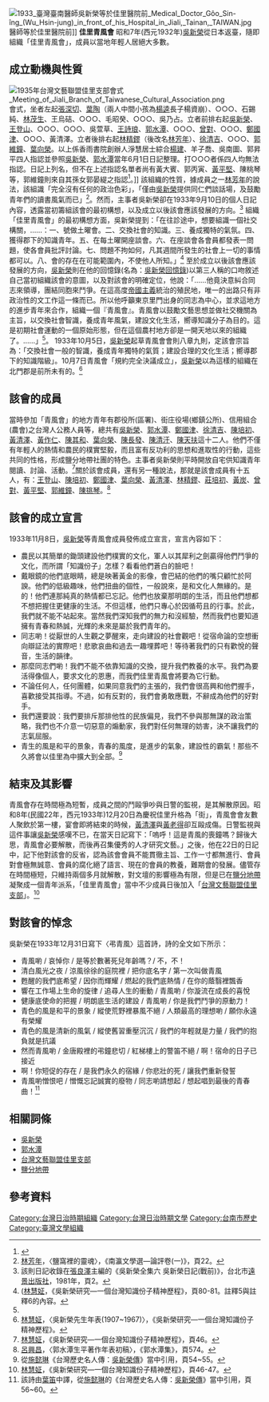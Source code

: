 [[File:1933_臺灣臺南醫師吳新榮等於佳里醫院前_Medical_Doctor_Gôo_Sin-îng_(Wu_Hsin-jung)_in_front_of_his_Hospital_in_Jiali,_Tainan,_TAIWAN.jpg|thumb]]醫師等於佳里醫院前]]
'''佳里青風會'''  昭和7年(西元1932年)[[吳新榮|吳新榮]]從日本返臺，隨即組織「佳里青風會」，成員以當地年輕人居絕大多數。

==成立動機與性質==
[[File:1935年台灣文藝聯盟佳里支部會式_Meeting_of_Jiali_Branch_of_Taiwanese_Cultural_Association.png|thumb]]會式，坐者左起[[張深切|張深切]]、[[葉陶|葉陶]]（兩人中間小孩為[[楊逵|楊逵]]長子楊資崩）、○○○、石錫純、[[林茂生|林茂生]]、王烏硈、○○○、毛昭癸、○○○、吳乃占。立者前排右起[[吳新榮|吳新榮]]、[[王登山|王登山]]、○○○、○○○、吳萱草、[[王詩琅|王詩琅]]、[[郭水潭|郭水潭]]、○○○、[[曾對|曾對]]、○○○、[[鄭國津|鄭國津]]、○○○、黃清澤。立者後排右起[[林精鏐|林精鏐]]（後改名[[林芳年|林芳年]]）、[[徐清吉|徐清吉]]、○○○、[[郭維鐘|郭維鐘]]、[[葉向榮_(台灣作家)|葉向榮]]。以上係香雨書院創辦人淨慧居士綜合[[楊建|楊建]]、羊子喬、吳南圖、郭昇平四人指認並參照[[吳新榮|吳新榮]]、[[郭水潭|郭水潭]]當年6月1日日記整理。打○○○者係四人均無法指認。日記上列名，但不在上述指認名單者尚有黃大賓、郭丙寅、[[黃平堅|黃平堅]]、陳桃琴等，郭維鐘則來自其孫女郭晏緹之指認<ref>{{Cite web|title=【三餘文化 X In Our Time】新濱街廓郭家「郭維鐘」孫女郭晏緹 @ 三餘書店 TaKaoBooks :: 痞客邦 ::|url=http://takaobooks214.pixnet.net/blog/post/429625349|accessdate=2020-12-08|last=takaobooks214 (takaobooks214)|work=三餘書店 TaKaoBooks|language=zh-TW|archive-date=2021-09-24|archive-url=https://web.archive.org/web/20210924040848/https://takaobooks214.pixnet.net/blog/post/429625349|dead-url=no}}</ref>。]]
該組織的性質，據成員之一[[林芳年|林芳年]]的說法，該組識「完全沒有任何的政治色彩」，「僅由[[吳新榮|吳新榮]]提供同仁們談話場，及鼓勵青年們的讀書風氣而已」<ref>[[林芳年|林芳年]]，〈鹽窩裡的靈魂〉，《南瀛文學選—論評卷(一)》，頁22。</ref>。然而，主事者吳新榮卻在1933年9月10日的個人日記內容，透露當初籌組該會的最初構想，以及成立以後該會應該發展的方向。<ref>該則日記收錄在[[張良澤|張良澤]]主編的《吳新榮全集六  吳新榮日記(戰前)》，台北市[[遠景出版社|遠景出版社]]，1981年，頁2。</ref>
組織「佳里青風會」的最初構想方面，吳新榮提到：「在往診途中，想要組識一個社交構關，……：一、號做土曜會。二、交換社會的知識。三、養成獨特的氣氛。四、獲得郡下的知識青年。五、在每土曜開座談會。六、在座談會各會員都發表一問題，使各會員批評討論。七、問題不拘如何，凡其週間所發生的社會上一切的事情都可以。八、會的存在在可能範圍內，不使他人所知。」<ref name="name">([[林慧姃|林慧姃]]，《吳新榮研究—一個台灣知識份子精神歷程》，頁80-81。註釋5與註釋6的內容。</ref>
至於成立以後該會應該發展的方向，[[吳新榮|吳新榮]]則在他的回憶錄(名為：[[吳新榮回憶錄|吳新榮回憶錄]])以第三人稱的口吻敘述自己當初組織該會的意圖，以及對該會的明確定位，他說：「……他竟決意糾合同志來領導，團結同胞來鬥爭。在這高度[[帝國主義|帝國主義]]統治的殖民地，唯一的出路只有非政治性的文工作這一條而已。所以他呼籲東京里門出身的同志為中心，並求這地方的進步青年來合作，組織一個『青風會』。青風會以鼓勵文藝思想並做社交機關為主旨，以交換社會智識，養成青年風氣，建設文化生活，嚮導知識分子為目的。這是初期社會運動的一個原始形態，但在這個農村地方卻是一開天地以來的組織了。……」<ref name="name" />。
1933年10月5日，[[吳新榮|吳新榮]]起草青風會會則八章九則，定該會宗旨為：「交換社會一般的智識，養成青年獨特的氣質；建設合理的文化生活；嚮導郡下的知識階級」。10月7日青風會「規約完全決議成立」，[[吳新榮|吳新榮]]以為這樣的組織在北門郡是前所未有的。<ref>[[林慧姃|林慧姃]]，〈吳新榮先生年表(1907~1967)〉，《吳新榮研究—一個台灣知識份子精神歷程》。</ref>

==該會的成員==
當時參加「青風會」的地方青年有郡役所(區署)、街庄役場(鄉鎮公所)、信用組合(農會)之台灣人公務人員等，總共有[[吳新榮|吳新榮]]、[[郭水潭|郭水潭]]、[[鄭國津|鄭國津]]、[[徐清吉|徐清吉]]、[[陳培初|陳培初]]、[[黃清澤|黃清澤]]、[[黃作仁|黃作仁]]、[[陳其和|陳其和]]、[[葉向榮_(台灣作家)|葉向榮]]、[[陳長發|陳長發]]、[[陳清汗|陳清汗]]、[[陳天扶|陳天扶]]這十二人。他們不僅有年輕人的熱情和農民的樸實堅毅，而且富有反功利的思想和進取性的行動，這些共同的性格，形成鹽分地帶社團的特色。主事者吳新榮則平時開放自宅供知識青年閱讀、討論、活動。<ref>[[林慧姃|林慧姃]]，《吳新榮研究—一個台灣知識份子精神歷程》，頁46。</ref>關於該會成員，還有另一種說法，那就是該會成員有十五人，有：[[王登山|王登山]]、[[陳培初|陳培初]]、[[鄭國津|鄭國津]]、[[葉向榮_(台灣作家)|葉向榮]]、[[黃清澤|黃清澤]]、[[林精鏐|林精鏐]]、[[莊培初|莊培初]]、[[黃炭|黃炭]]、[[曾對|曾對]]、[[黃平堅|黃平堅]]、[[郭維鐘|郭維鐘]]、[[陳挑琴|陳挑琴]]。<ref>[[呂興昌|呂興昌]]，〈郭水潭生平著作年表初稿〉，《郭水潭集》，頁574。</ref>

==該會的成立宣言==
1933年11月8日，[[吳新榮|吳新榮]]等青風會成員發佈成立宣言，宣言內容如下：
*農民以其簡單的鋤頭建設他們樸實的文化，軍人以其犀利之劍贏得他們鬥爭的文化，而所謂「知識份子」怎樣？看看他們蒼白的臉吧！
*戴眼鏡的他們底眼睛，總是映著黃金的影像，會巴結的他們的嘴只顧忙於阿諛。他們的低級趣味，他們扭曲的個性，一般說來，是和文化人無緣的。是的！他們連那純真的熱情都已忘記。他們也放棄那明朗的生活，而且他們想都不想把握住更健康的生活。不但這樣，他們只專心於因循苟且的行事。於此，我們就不能不站起來。當然我們深知我們的無力和沒經驗，然而我們也要知道擁有青春和熱誠，光輝的未來是屬於我們青年的。
*同志喲！從厭世的人生觀之夢醒來，走向建設的社會觀吧！從宿命論的空想衝向辯証法的實際吧！悲歌哀曲和過去一趣埋葬吧！等待著我們的只有歡悅的聲音，生活的韻律。
*那麼同志們喲！我們不能不依靠知識的交換，提升我們教養的水平。我們為要活得像個人，要求文化的恩惠，而我們佳里青風會將要為它行動。
*不論任何人，任何團體，如果同意我們的主張的，我們會很高興和他們握手，喜歡接受其指導。不過，如有反對的，我們會勇敢應戰，不辭成為他們的好對手。
*我們還要說：我們要排斥那排他性的民族偏見，我們不參與那無謀的政治策略，我們也不介意一切惡意的煽動家，我們對任何無理的妨害，決不讓我們的志氣屈服。
*青生的風是和平的景象，青春的風度，是進步的氣象，建設性的霸氣！那些不久將會以佳里為中擴大到全部。<ref>從[[施懿琳|施懿琳]]《台灣歷史名人傳：[[吳新榮傳|吳新榮傳]]》當中引用，頁54~55。</ref>

==結束及其影響==
青風會存在時間極為短暫，成員之間的鬥毆爭吵與日警的監視，是其解散原因。昭和8年(民國22年，西元1933年)12月20日為慶祝佳里升格為「街」，青風會會友數人聚飲於第一樓，宴會即將結束的時候，[[黃清澤|黃清澤]]與[[黃老得|黃老得]]卻互毆成傷。日警監視與這件事讓[[吳新榮|吳新榮]]感嘆不已，在當天日記寫下：「嗚呼！這是青風的喪鐘嗎？歸後大思，青風會必要解散，而後再召集優秀的人才研究文藝。」之後，他在22日的日記中，記下他對該會的反省，認為該會會員不能貫徹主旨、工作一寸都無進行、會員對會極無誠意、會員的腐化絕了語言、現在的會員的教養，難期會的發展。儘管存在時間極短，只維持兩個多月就解散，對文壇的影響極為有限，但是已在[[鹽分地帶|鹽分地帶]]凝聚成一個青年派系，「佳里青風會」當中不少成員日後加入「[[台灣文藝聯盟佳里支部|台灣文藝聯盟佳里支部]]」。<ref>[[林慧姃|林慧姃]]，《吳新榮研究—一個台灣知識份子精神歷程》，頁46-47。</ref>

==對該會的悼念==
吳新榮在1933年12月31日寫下〈弔青風〉這首詩，詩的全文如下所示：
*青風喲 / 哀悼你 / 是等於數著死兒年齡嗎？/ 不，不！
*清白風光之夜 / 涼風徐徐的庭院裡 / 把你底名字 / 第一次叫做青風
*甦醒的我們底希望 / 因你而輝耀 / 燃起的我們底熱情 / 在你的蔭翳裡飄香
*響在工作場上生命的旋律 / 追尋人生的衝動 / 青風喲 / 你漩流在成長的喜悅
*健康底使命的把握 / 明朗底生活的建設 / 青風喲 / 你是我們鬥爭的原動力！
*青色的風是和平的景象 / 縱使荒野裡暴風不絕 / 人類最高的理想喲 / 願你永遠有榮耀
*青色的風是清新的風氣 / 縱使舊習重壓沉沉 / 我們的年輕就是力量 / 我們的抱負就是抗議
*然而青風喲 / 金唐殿裡的弔鐘悲切 / 紅梯樓上的警笛不絕 / 啊！宿命的日子已接近
*啊！你短促的存在 / 是我們永久的宿緣 / 你悲壯的死 / 讓我們重新發誓
*青風喲憎恨吧 / 憎慨忘記誠實的廢物 / 同志喲請想起 / 想起唱到最後的青春曲！<ref>該詩由[[葉笛|葉笛]]中譯，從[[施懿琳|施懿琳]]的《台灣歷史名人傳：[[吳新榮傳|吳新榮傳]]》當中引用，頁56~60。</ref>

==相關詞條==
*[[吳新榮|吳新榮]]
*[[郭水潭|郭水潭]]
*[[台灣文藝聯盟佳里支部|台灣文藝聯盟佳里支部]]
*[[鹽分地帶|鹽分地帶]]

==參考資料==
{{reflist}}


[[Category:台灣日治時期組織|Category:台灣日治時期組織]]
[[Category:台灣日治時期文學|Category:台灣日治時期文學]]
[[Category:台南市歷史|Category:台南市歷史]]
[[Category:臺灣文學組織|Category:臺灣文學組織]]